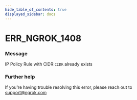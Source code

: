 ```yaml
---
hide_table_of_contents: true
displayed_sidebar: docs
---
```



# ERR_NGROK_1408

### Message
IP Policy Rule with CIDR `CIDR` already exists

<ErrorDetails error='err_ngrok_1408' />


### Further help
If you're having trouble resolving this error, please reach out to [support@ngrok.com](mailto:support@ngrok.com?subject=Help%20with%20ERR_NGROK_1408)

